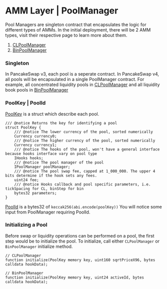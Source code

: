 # AMM Layer | PoolManager

Pool Managers are singleton contract that encapsulates the logic for different types of AMMs. In the initial deployment, there will be 2 AMM types, visit their respective page to learn more about them. 

1. [CLPoolManager](/contracts/v4/overview/amm-layer/concentrated-liquidity)
2. [BinPoolManager](/contracts/v4/overview/amm-layer/liquidity-book)

### Singleton

In PancakeSwap v3, each pool is a seperate contract. In PancakeSwap v4, all pools will be encapsulated in a single PoolManager contract. For example, all concentrated liquidity pools in [CLPoolManager](https://github.com/pancakeswap/pancake-v4-core/blob/main/contracts/pool-cl/CLPoolManager.sol) and all liquidity book pools in [BinPoolManager](https://github.com/pancakeswap/pancake-v4-core/blob/main/contracts/pool-bin/BinPoolManager.sol)


### PoolKey | PoolId

[PoolKey](https://github.com/pancakeswap/pancake-v4-core/blob/main/contracts/types/PoolKey.sol) is a struct which describe each pool.

```
/// @notice Returns the key for identifying a pool
struct PoolKey {
    /// @notice The lower currency of the pool, sorted numerically
    Currency currency0;
    /// @notice The higher currency of the pool, sorted numerically
    Currency currency1;
    /// @notice The hooks of the pool, won't have a general interface because hooks interface vary on pool type
    IHooks hooks;
    /// @notice The pool manager of the pool
    IPoolManager poolManager;
    /// @notice The pool swap fee, capped at 1_000_000. The upper 4 bits determine if the hook sets any fees.
    uint24 fee;
    /// @notice Hooks callback and pool specific parameters, i.e. tickSpacing for CL, binStep for bin
    bytes32 parameters;
}
```


[PoolId](https://github.com/pancakeswap/pancake-v4-core/blob/main/src/types/PoolId.sol) is a bytes32 of `keccak256(abi.encode(poolKey))` You will notice some input from PoolManager requiring PoolId.


### Initializing a Pool

Before swap or liquidity operations can be performed on a pool, the first step would be to initialize the pool. To initialize, call either `CLPoolManager` or `BinPoolManager` initialize method. 

```solidity
// CLPoolManager
function initialize(PoolKey memory key, uint160 sqrtPriceX96, bytes calldata hookData);

// BinPoolManager
function initialize(PoolKey memory key, uint24 activeId, bytes calldata hookData);
```
